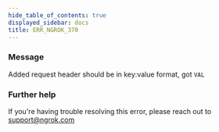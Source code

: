 ```yaml
---
hide_table_of_contents: true
displayed_sidebar: docs
title: ERR_NGROK_370
---
```


### Message

Added request header should be in key:value format, got `VAL`

### Further help

If you're having trouble resolving this error, please reach out to [support@ngrok.com](mailto:support@ngrok.com?subject=Help%20with%20ERR_NGROK_370)
